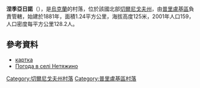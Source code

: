 {{coord|50|30|58|N|32|6|27|E|scale:100000|display=title}}

'''涅季亞日諾'''（{{lang-uk|Нетяжино}}），是[[烏克蘭|烏克蘭]]的村落，位於該國北部[[切爾尼戈夫州|切爾尼戈夫州]]，由[[普里盧基區|普里盧基區]]負責管轄，始建於1881年，面積1.24平方公里，海拔高度125米，2001年人口159，人口密度每平方公里128.2人。

==參考資料==
*[http://gska2.rada.gov.ua/pls/z7502/A036?rdat1=28.11.2009&vf7551=969 картка]{{dead link|date=2018年1月 |bot=InternetArchiveBot |fix-attempted=yes }}
* [http://weather.in.ua/ua/chernigovskaja/16822 Погода в селі Нетяжино] {{Wayback|url=http://weather.in.ua/ua/chernigovskaja/16822 |date=20200415164126 }}

[[Category:切爾尼戈夫州村落|Category:切爾尼戈夫州村落]]
[[Category:普里盧基區村落|Category:普里盧基區村落]]


{{Chernihiv-geo-stub}}